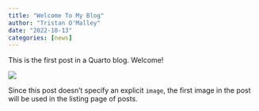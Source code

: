 ```yaml
---
title: "Welcome To My Blog"
author: "Tristan O'Malley"
date: "2022-10-13"
categories: [news]
---
```


This is the first post in a Quarto blog. Welcome!

![](thumbnail.jpg)

Since this post doesn't specify an explicit `image`, the first image in the post will be used in the listing page of posts.
